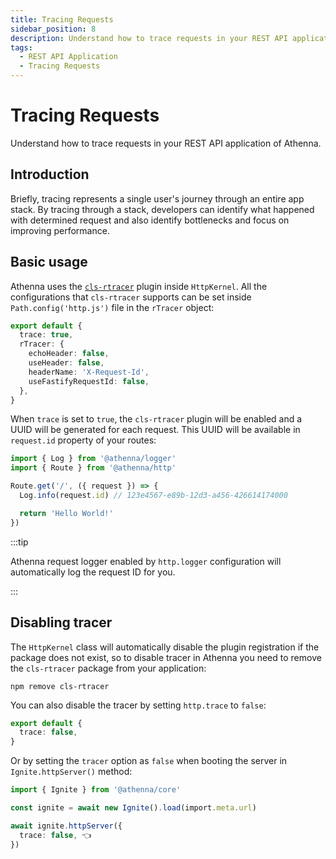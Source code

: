 ```yaml
---
title: Tracing Requests
sidebar_position: 8
description: Understand how to trace requests in your REST API application of Athenna.
tags:
  - REST API Application
  - Tracing Requests
---
```


# Tracing Requests

Understand how to trace requests in your REST API application of Athenna.

## Introduction

Briefly, tracing represents a single user's 
journey through an entire app stack. By 
tracing through a stack, developers can identify 
what happened with determined request and also 
identify bottlenecks and focus on improving performance.

## Basic usage

Athenna uses the [`cls-rtracer`](https://github.com/puzpuzpuz/cls-rtracer) 
plugin inside `HttpKernel`. All the configurations 
that `cls-rtracer` supports can be set inside 
`Path.config('http.js')` file in the `rTracer` object:

```typescript
export default {
  trace: true,
  rTracer: {
    echoHeader: false,
    useHeader: false,
    headerName: 'X-Request-Id',
    useFastifyRequestId: false,
  },
}
```

When `trace` is set to `true`, the `cls-rtracer` 
plugin will be enabled and a UUID will be generated 
for each request. This UUID will be available in
`request.id` property of your routes:

```typescript
import { Log } from '@athenna/logger'
import { Route } from '@athenna/http'

Route.get('/', ({ request }) => {
  Log.info(request.id) // 123e4567-e89b-12d3-a456-426614174000

  return 'Hello World!'
})
```

:::tip

Athenna request logger enabled by `http.logger` 
configuration will automatically log the request 
ID for you.

:::

## Disabling tracer

The `HttpKernel` class will automatically disable the 
plugin registration if the package does not exist, so 
to disable tracer in Athenna you need to remove the 
`cls-rtracer` package from your application:

```shell
npm remove cls-rtracer
```

You can also disable the tracer by setting `http.trace` to `false`:

```typescript filename="Path.config('http.js')"
export default {
  trace: false,
}
```

Or by setting the `tracer` option as `false` when booting the 
server in `Ignite.httpServer()` method:

```typescript filename="Path.bootstrap('main.js')"
import { Ignite } from '@athenna/core'

const ignite = await new Ignite().load(import.meta.url)

await ignite.httpServer({
  trace: false, 👈
})
```

